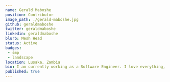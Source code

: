 ---
name: Gerald Maboshe
position: Contributor
image_path: ./gerald-maboshe.jpg
github: geraldmaboshe
twitter: geraldmaboshe
linkedin: geraldmaboshe
blurb: Mesh Head
status: Active
badges: 
 - smp
 - landscape
location: Lusaka, Zambia
bio: I am currently working as a Software Engineer. I love everything, Community and Open Source.
published: true
---
